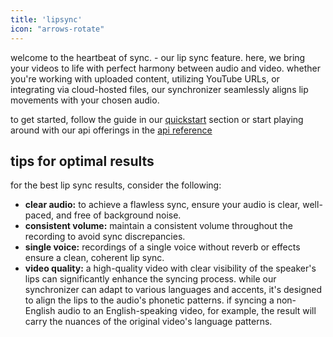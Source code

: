 ```yaml
---
title: 'lipsync'
icon: "arrows-rotate"
---
```


welcome to the heartbeat of sync. - our lip sync feature. here, we bring your videos to life with perfect harmony between audio and video. whether you're working with uploaded content, utilizing YouTube URLs, or integrating via cloud-hosted files, our synchronizer seamlessly aligns lip movements with your chosen audio.

to get started, follow the guide in our [quickstart](/quickstart) section or start playing around with our api offerings in the [api reference](/api-reference)

## tips for optimal results

for the best lip sync results, consider the following:

- **clear audio:** to achieve a flawless sync, ensure your audio is clear, well-paced, and free of background noise.
- **consistent volume:** maintain a consistent volume throughout the recording to avoid sync discrepancies.
- **single voice:** recordings of a single voice without reverb or effects ensure a clean, coherent lip sync.
- **video quality:** a high-quality video with clear visibility of the speaker's lips can significantly enhance the syncing process.
while our synchronizer can adapt to various languages and accents, it's designed to align the lips to the audio's phonetic patterns. if syncing a non-English audio to an English-speaking video, for example, the result will carry the nuances of the original video's language patterns.